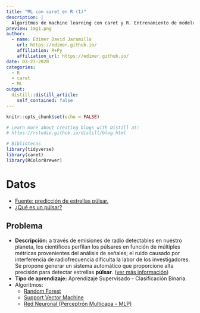 ```yaml
---
title: "ML con caret en R (1)"
description: |
  Algoritmos de machine learning con caret y R. Entrenamiento de modelos random forest, support vector machine y red neuronal en problemas de clasificación y regresión.
preview: img1.png   
author:
  - name: Edimer David Jaramillo
    url: https://edimer.github.io/
    affiliation: R+Py
    affiliation_url: https://edimer.github.io/
date: 03-23-2020
categories:
  - R
  - caret
  - ML
output:
  distill::distill_article:
    self_contained: false
---
```


```r
knitr::opts_chunk$set(echo = FALSE)

# Learn more about creating blogs with Distill at:
# https://rstudio.github.io/distill/blog.html

# Bibliotecas
library(tidyverse)
library(caret)
library(RColorBrewer)
```

# Datos

- [Fuente: predicción de estrellas púlsar.](https://www.kaggle.com/pavanraj159/predicting-a-pulsar-star#pulsar_stars.csv)
- [¿Qué es un púlsar?](https://es.wikipedia.org/wiki/P%C3%BAlsar)

## Problema

- **Descripción:** a través de emisiones de radio detectables en nuestro planeta, los científicos perfilan los púlsares en función de múltiples métricas provenientes del análisis de señales; el ruido causado por interferencia de radiofrecuencia dificulta la labor de los investigadores. Se propone generar un sistema automático que proporcione alta precisión para detectar estrellas **púlsar**. ([ver más información](https://archive.ics.uci.edu/ml/datasets/HTRU2))
- **Tipo de aprendizaje:** Aprendizaje Supervisado - Clasificación Binaria.
- Algoritmos:
    - [Random Forest](https://es.wikipedia.org/wiki/Random_forest)
    - [Support Vector Machine](https://es.wikipedia.org/wiki/M%C3%A1quinas_de_vectores_de_soporte)
    - [Red Neuronal (Perceptrón Multicapa - MLP)](https://es.wikipedia.org/wiki/Perceptr%C3%B3n_multicapa)